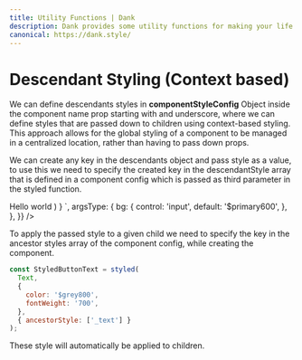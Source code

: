 ```yaml
---
title: Utility Functions | Dank
description: Dank provides some utility functions for making your life easy.
canonical: https://dank.style/
---
```



<Meta title="api/Descendants Styles" />


# Descendant Styling (Context based)

We can define descendants styles in **componentStyleConfig** Object inside the component name prop starting with and underscore, where we can define styles that are passed down to children using context-based styling. This approach allows for the global styling of a component to be managed in a centralized location, rather than having to pass down props.

We can create any key in the descendants object and pass style as a value, to use this we need to specify the created key in the descendantStyle array that is defined in a component config which is passed as third parameter in the styled function.

<AppProvider>
  <CodePreview
    metaData={{
      scope: { styled, Pressable, Provider: StyledProvider, config, Text },
      code: `
          function App () {
            const StyledButton = styled(
              Pressable,
              {
                bg: '$primary600',
                px: '$6',
                py: '$4',
                _text: {
                  color: '$white',
                },
              },
              {
                descendantStyle: ['_text'],
              }
            );
            const StyledButtonText = styled(
            Text,
            {
              color: '$grey800',
              fontWeight: '700',
            },
            { ancestorStyle: ['_text'] }
          );
          return (
            <Provider config={config}>
              <StyledButton {...props}>
                <StyledButtonText>Hello world</StyledButtonText>
              </StyledButton>
            </Provider>
          )
        }
      `,
      argsType: {
        bg: {
          control: 'input',
          default: '$primary600',
        },
      },
    }}
  />
</AppProvider>

To apply the passed style to a given child we need to specify the key in the ancestor styles array of the component config, while creating the component.

```jsx
const StyledButtonText = styled(
  Text,
  {
    color: '$grey800',
    fontWeight: '700',
  },
  { ancestorStyle: ['_text'] }
);
```

These style will automatically be applied to children.

